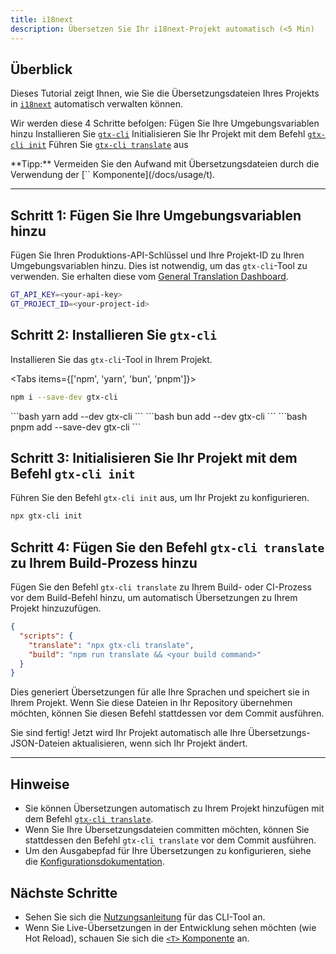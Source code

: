```yaml
---
title: i18next
description: Übersetzen Sie Ihr i18next-Projekt automatisch (<5 Min)
---
```


## Überblick

Dieses Tutorial zeigt Ihnen, wie Sie die Übersetzungsdateien Ihres Projekts in [`i18next`](https://i18next.com/) automatisch verwalten können.


Wir werden diese 4 Schritte befolgen:
<Steps>
  <Step>
    Fügen Sie Ihre Umgebungsvariablen hinzu
  </Step>
  <Step>
    Installieren Sie [`gtx-cli`](/docs/cli)
  </Step>
  <Step>
    Initialisieren Sie Ihr Projekt mit dem Befehl [`gtx-cli init`](/docs/cli/init)
  </Step>
  <Step>
    Führen Sie [`gtx-cli translate`](/docs/cli/translate#translate-json) aus
  </Step>
</Steps>

<Callout>
  **Tipp:**
  Vermeiden Sie den Aufwand mit Übersetzungsdateien durch die Verwendung der [`<T>` Komponente](/docs/usage/t).
</Callout>

---

## Schritt 1: Fügen Sie Ihre Umgebungsvariablen hinzu

Fügen Sie Ihren Produktions-API-Schlüssel und Ihre Projekt-ID zu Ihren Umgebungsvariablen hinzu.
Dies ist notwendig, um das `gtx-cli`-Tool zu verwenden.
Sie erhalten diese vom [General Translation Dashboard](https://generaltranslation.com/dashboard).

```bash title=".env"
GT_API_KEY=<your-api-key>
GT_PROJECT_ID=<your-project-id>
```

## Schritt 2: Installieren Sie `gtx-cli`

Installieren Sie das `gtx-cli`-Tool in Ihrem Projekt.

<Tabs items={['npm', 'yarn', 'bun', 'pnpm']}>
  <Tab value="npm">
  ```bash 
  npm i --save-dev gtx-cli
  ``` 
  </Tab>
  <Tab value="yarn">
  ```bash 
  yarn add --dev gtx-cli
  ```
  </Tab>

  <Tab value="bun">
  ```bash 
  bun add --dev gtx-cli
  ```
  </Tab>
  <Tab value="pnpm">
  ```bash 
  pnpm add --save-dev gtx-cli
  ```
  </Tab>
</Tabs>

## Schritt 3: Initialisieren Sie Ihr Projekt mit dem Befehl `gtx-cli init`

Führen Sie den Befehl `gtx-cli init` aus, um Ihr Projekt zu konfigurieren.

```bash
npx gtx-cli init
```

## Schritt 4: Fügen Sie den Befehl `gtx-cli translate` zu Ihrem Build-Prozess hinzu

Fügen Sie den Befehl `gtx-cli translate` zu Ihrem Build- oder CI-Prozess vor dem Build-Befehl hinzu, um automatisch Übersetzungen zu Ihrem Projekt hinzuzufügen.

```json title="package.json"
{
  "scripts": {
    "translate": "npx gtx-cli translate",
    "build": "npm run translate && <your build command>"
  }
}
```
Dies generiert Übersetzungen für alle Ihre Sprachen und speichert sie in Ihrem Projekt.
Wenn Sie diese Dateien in Ihr Repository übernehmen möchten, können Sie diesen Befehl stattdessen vor dem Commit ausführen.


Sie sind fertig! Jetzt wird Ihr Projekt automatisch alle Ihre Übersetzungs-JSON-Dateien aktualisieren, wenn sich Ihr Projekt ändert.

---

## Hinweise
 * Sie können Übersetzungen automatisch zu Ihrem Projekt hinzufügen mit dem Befehl [`gtx-cli translate`](/docs/cli/translate#translate-json).
 * Wenn Sie Ihre Übersetzungsdateien committen möchten, können Sie stattdessen den Befehl `gtx-cli translate` vor dem Commit ausführen.
 * Um den Ausgabepfad für Ihre Übersetzungen zu konfigurieren, siehe die [Konfigurationsdokumentation](/docs/cli/reference/config).

## Nächste Schritte
 * Sehen Sie sich die [Nutzungsanleitung](/docs/cli/reference/usage) für das CLI-Tool an.
 * Wenn Sie Live-Übersetzungen in der Entwicklung sehen möchten (wie Hot Reload), schauen Sie sich die [`<T>` Komponente](/docs/usage/t) an.